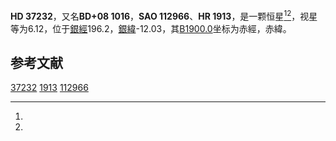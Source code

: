{{Starbox begin
| name = HD 37232
}}
{{Starbox observe
| epoch = [[J2000.0|J2000.0]]
| constell = {{星座名待查}}<ref name=SIMBAD>{{cite web
 | url=http://simbad.u-strasbg.fr/simbad/sim-id?Ident=HR+1913
 | title=Pulsating variable Star
 | publisher=Centre de Données astronomiques de Strasbourg
 | work=SIMBAD
 | accessdate=2012-07-13
 | archive-date=2016-03-17
 | archive-url=https://web.archive.org/web/20160317133248/http://simbad.u-strasbg.fr/simbad/sim-id?Ident=HR+1913
 | dead-url=no
 }}</ref><ref name=DATA>{{cite web
 | url=http://vizier.u-strasbg.fr/viz-bin/VizieR-5?-out.add=.&-source=5050&-corr=PK=HR&-out.max=9999&HR=1913
 | title=VizieR Detailed Page
 | accessdate=2012-07-13
 | archive-date=2016-03-05
 | archive-url=https://web.archive.org/web/20160305002354/http://vizier.u-strasbg.fr/viz-bin/VizieR-5?-out.add=.&-source=5050&-corr=PK=HR&-out.max=9999&HR=1913
 | dead-url=no
 }}</ref>
| 星官 = 
| ra = {{RA|5|37|19.3}}<ref name=SIMBAD /><ref name=DATA />
| dec = {{DEC|+8|57|7}}<ref name=SIMBAD /><ref name=DATA />
| appmag_v = 6.12<ref name=SIMBAD /><ref name=DATA />
}}
{{Starbox character
| class = B2IV-V<ref name=SIMBAD /><ref name=DATA />
| b-v = -0.17<ref name=SIMBAD /><ref name=DATA />
| u-b = -0.83<ref name=SIMBAD /><ref name=DATA />
| r-i = <ref name=SIMBAD /><ref name=DATA />
| variable = 
}}
{{Starbox astrometry
| radial_v = -0.83
| prop_mo_ra = 42
| parallax = 
| p_error = 
}}
{{Starbox catalog
| names =BD+08 1016，[[SAO星表|SAO]] 112966，[[HD星表|HD]] 37232，[[HR星表|HR]] 1913}}
{{Starbox reference |Simbad=HR+1913}}
{{Starbox end}}

'''HD 37232'''，又名'''BD+08 1016'''，'''SAO 112966'''、'''HR 1913'''，是一颗恒星<ref name=SIMBAD /><ref name=DATA />，视星等为6.12，位于[[銀道座標系|銀經]]196.2，[[銀道座標系|銀緯]]-12.03，其[[B1900.0|B1900.0]]坐标为赤經{{RA|5|31|51.1}}，赤緯{{DEC|+8|-12.03|25}}。

== 参考文献 ==
{{reflist}}

{{star-stub}}

[[Category:HD和HDE天體|37232]]
[[Category:HR天體|1913]]
[[Category:SAO天體|112966]]
